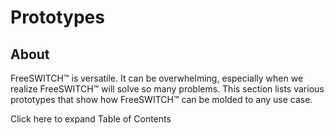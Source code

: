 
# Prototypes 

 

## About

FreeSWITCH™ is versatile. It can be overwhelming, especially when we realize FreeSWITCH™ will solve so many problems. This section lists various prototypes that show how FreeSWITCH™ can be molded to any use case. 

Click here to expand Table of Contents



